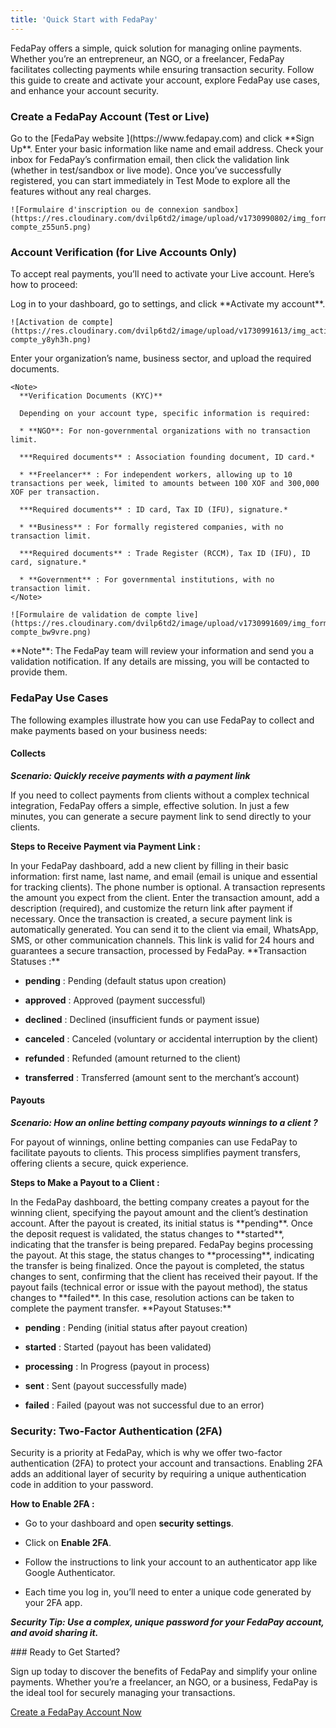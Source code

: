 ```yaml
---
title: 'Quick Start with FedaPay'
---
```


FedaPay offers a simple, quick solution for managing online payments. Whether you’re an entrepreneur, an NGO, or a freelancer, FedaPay facilitates collecting payments while ensuring transaction security. Follow this guide to create and activate your account, explore FedaPay use cases, and enhance your account security.

### Create a FedaPay Account (Test or Live)

<Steps>
  <Step title="Sign Up">
    Go to the [FedaPay website ](https://www.fedapay.com) and click **Sign Up**.
  </Step>

  <Step title="Fill Out the Form">
    Enter your basic information like name and email address.
  </Step>

  <Step title="Email Confirmation">
    Check your inbox for FedaPay’s confirmation email, then click the validation link (whether in test/sandbox or live mode).
  </Step>

  <Step title="Test Mode">
    Once you’ve successfully registered, you can start immediately in Test Mode to explore all the features without any real charges.

    ![Formulaire d'inscription ou de connexion sandbox](https://res.cloudinary.com/dvilp6td2/image/upload/v1730990802/img_form_sandbox-compte_z55un5.png)
  </Step>
</Steps>

### Account Verification (for Live Accounts Only)

To accept real payments, you’ll need to activate your Live account. Here’s how to proceed:

<Steps>
  <Step title="Submit Account for Verification">
    Log in to your dashboard, go to settings, and click **Activate my account**.

    ![Activation de compte](https://res.cloudinary.com/dvilp6td2/image/upload/v1730991613/img_active_live-compte_y8yh3h.png)
  </Step>

  <Step title="Fill Out the Form">
    Enter your organization’s name, business sector, and upload the required documents.

    <Note>
      **Verification Documents (KYC)**

      Depending on your account type, specific information is required:

      * **NGO**: For non-governmental organizations with no transaction limit.

      ***Required documents** : Association founding document, ID card.*

      * **Freelancer** : For independent workers, allowing up to 10 transactions per week, limited to amounts between 100 XOF and 300,000 XOF per transaction.

      ***Required documents** : ID card, Tax ID (IFU), signature.*

      * **Business** : For formally registered companies, with no transaction limit.

      ***Required documents** : Trade Register (RCCM), Tax ID (IFU), ID card, signature.*

      * **Government** : For governmental institutions, with no transaction limit.
    </Note>

    ![Formulaire de validation de compte live](https://res.cloudinary.com/dvilp6td2/image/upload/v1730991609/img_form_valide_live-compte_bw9vre.png)
  </Step>

  <Step title="Click Submit to finalize your application.">
    <Note>
      **Note**: The FedaPay team will review your information and send you a validation notification. If any details are missing, you will be contacted to provide them.
    </Note>
  </Step>
</Steps>

### FedaPay Use Cases

The following examples illustrate how you can use FedaPay to collect and make payments based on your business needs:

#### Collects

***Scenario: Quickly receive payments with a payment link***

If you need to collect payments from clients without a complex technical integration, FedaPay offers a simple, effective solution. In just a few minutes, you can generate a secure payment link to send directly to your clients.

**Steps to Receive Payment via Payment Link :**

<Steps>
  <Step title="Create a Client">
    In your FedaPay dashboard, add a new client by filling in their basic information: first name, last name, and email (email is unique and essential for tracking clients). The phone number is optional.
  </Step>

  <Step title="Create a Transaction">
    A transaction represents the amount you expect from the client. Enter the transaction amount, add a description (required), and customize the return link after payment if necessary.
  </Step>

  <Step title="Generate a Payment Link">
    Once the transaction is created, a secure payment link is automatically generated. You can send it to the client via email, WhatsApp, SMS, or other communication channels. This link is valid for 24 hours and guarantees a secure transaction, processed by FedaPay.
  </Step>
</Steps>

<Note>
  **Transaction Statuses :**

  * **pending** : Pending (default status upon creation)

  * **approved** : Approved (payment successful)

  * **declined** : Declined (insufficient funds or payment issue)

  * **canceled** : Canceled (voluntary or accidental interruption by the client)

  * **refunded** : Refunded (amount returned to the client)

  * **transferred** : Transferred (amount sent to the merchant’s account)
</Note>

#### Payouts

***Scenario: How an online betting company payouts winnings to a client ?***

For payout of winnings, online betting companies can use FedaPay to facilitate payouts to clients. This process simplifies payment transfers, offering clients a secure, quick experience.

**Steps to Make a Payout to a Client :**

<Steps>
  <Step title="Create a Payout">
    In the FedaPay dashboard, the betting company creates a payout for the winning client, specifying the payout amount and the client’s destination account.
  </Step>

  <Step title="Validate and Start the Payout">
    After the payout is created, its initial status is **pending**. Once the deposit request is validated, the status changes to **started**, indicating that the transfer is being prepared.
  </Step>

  <Step title="Processing and Sending">
    FedaPay begins processing the payout. At this stage, the status changes to **processing**, indicating the transfer is being finalized.
  </Step>

  <Step title="Completion">
    Once the payout is completed, the status changes to sent, confirming that the client has received their payout.
  </Step>

  <Step title="Failure Management">
    If the payout fails (technical error or issue with the payout method), the status changes to **failed**. In this case, resolution actions can be taken to complete the payment transfer.
  </Step>
</Steps>

<Note>
  **Payout Statuses:**

  * **pending** : Pending (initial status after payout creation)

  * **started** : Started (payout has been validated)

  * **processing** : In Progress (payout in process)

  * **sent** : Sent (payout successfully made)

  * **failed** : Failed (payout was not successful due to an error)
</Note>

### Security: Two-Factor Authentication (2FA)

Security is a priority at FedaPay, which is why we offer two-factor authentication (2FA) to protect your account and transactions. Enabling 2FA adds an additional layer of security by requiring a unique authentication code in addition to your password.

**How to Enable 2FA :**

* Go to your dashboard and open **security settings**.

* Click on **Enable 2FA**.

* Follow the instructions to link your account to an authenticator app like Google Authenticator.

* Each time you log in, you’ll need to enter a unique code generated by your 2FA app.

***Security Tip: Use a complex, unique password for your FedaPay account, and avoid sharing it.***

<Tip>
  ### Ready to Get Started?

  Sign up today to discover the benefits of FedaPay and simplify your online payments. Whether you’re a freelancer, an NGO, or a business, FedaPay is the ideal tool for securely managing your transactions.

  [Create a FedaPay Account Now](https://fedapay.com)
</Tip>